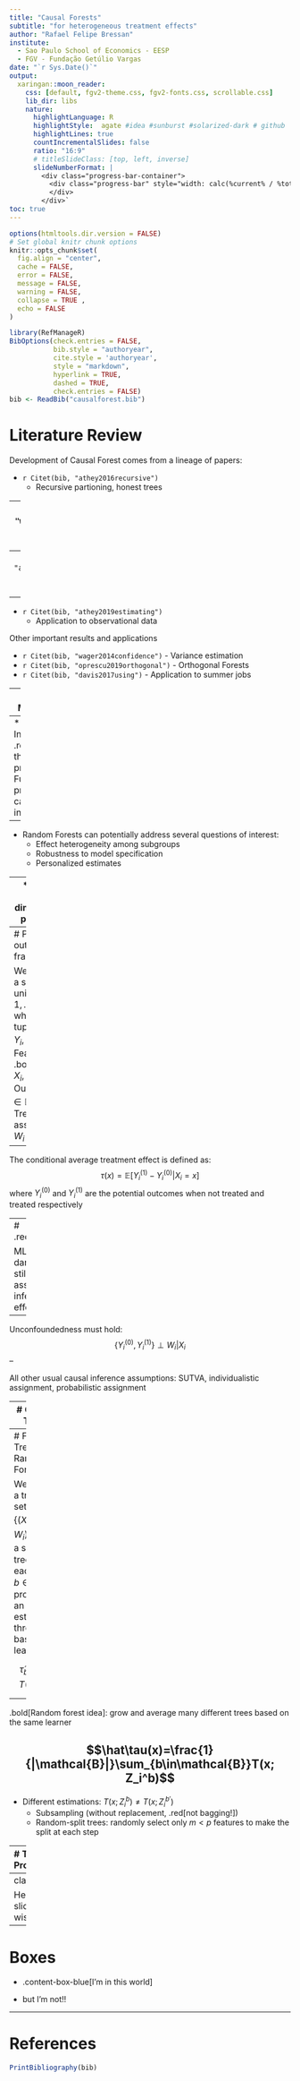 ```yaml
---
title: "Causal Forests"
subtitle: "for heterogeneous treatment effects"
author: "Rafael Felipe Bressan"
institute: 
  - Sao Paulo School of Economics - EESP
  - FGV - Fundação Getúlio Vargas
date: "`r Sys.Date()`"
output:
  xaringan::moon_reader:
    css: [default, fgv2-theme.css, fgv2-fonts.css, scrollable.css]
    lib_dir: libs
    nature:
      highlightLanguage: R
      highlightStyle:  agate #idea #sunburst #solarized-dark # github
      highlightLines: true
      countIncrementalSlides: false
      ratio: "16:9"
      # titleSlideClass: [top, left, inverse]
      slideNumberFormat: |
        <div class="progress-bar-container">
          <div class="progress-bar" style="width: calc(%current% / %total% * 100%);">
          </div>
        </div>`
toc: true
---
```

```r
options(htmltools.dir.version = FALSE)
# Set global knitr chunk options
knitr::opts_chunk$set(
  fig.align = "center", 
  cache = FALSE,
  error = FALSE,
  message = FALSE, 
  warning = FALSE, 
  collapse = TRUE ,
  echo = FALSE
)

library(RefManageR)
BibOptions(check.entries = FALSE, 
           bib.style = "authoryear", 
           cite.style = 'authoryear', 
           style = "markdown",
           hyperlink = TRUE, 
           dashed = TRUE,
           check.entries = FALSE)
bib <- ReadBib("causalforest.bib")
```

# Literature Review

Development of Causal Forest comes from a lineage of papers:

- `r Citet(bib, "athey2016recursive")`
  + Recursive partioning, honest trees

--
- .bold[`r Citet(bib, "wager2018estimation")`]
  + .bold[From trees to forests. Asymptotics]

--
- `r Citet(bib, "athey2019generalized")`
  + Trees as a kernel regression

--
- `r Citet(bib, "athey2019estimating")`
  + Application to observational data
  

Other important results and applications

- `r Citet(bib, "wager2014confidence")` - Variance estimation
- `r Citet(bib, "oprescu2019orthogonal")` - Orthogonal Forests
- `r Citet(bib, "davis2017using")` - Application to summer jobs

---
# Motivation

* ML methods perform well in practice, but many do not have well established asymptotics or confidence intervals

--
* Causal Inference is .red[NOT] the same as prediction.
  + Fundamental problem of causal inference

--
* Random Forests can potentially address several questions of interest:
  + Effect heterogeneity among subgroups
  + Robustness to model specification
  + Personalized estimates

--
* Tackle high-dimensional problems

---
# Potential outcomes framework

We observe a set of i.i.d. units $i = 1, \ldots, n$ whose tuples $(X_i, Y_i, W_i)$ are:
- Feature .bold[vector] $X_i$,
- Outcome $Y_i \in \mathbb{R}$
- Treatment assignement $W_i \in \{0, 1\}$

--

The conditional average treatment effect is defined as: $$\tau(x)=\mathbb{E}[Y_i^{(1)}-Y_i^{(0)}| X_i = x]$$
where $Y_i^{(0)}$ and $Y_i^{(1)}$ are the potential outcomes when not treated and treated respectively

---
# .red[Assumptions]

ML is .bold[not dark magic]! We still need to make assumptions to infer the causal effect.

--

Unconfoundedness must hold:
$$\{Y_i^{(0)}, Y_i^{(1)}\}\perp W_i | X_i$$
--

All other usual causal inference assumptions: SUTVA, individualistic assignment, probabilistic assignment

---
# Causal Trees

Units on the same leaf $L(x)$ can be understood as _matched neighbors_

Random forests are essentially an adaptive nearest neighbors estimation

Given traditional causal .red[assumptions], we can treat nearby observations in X-space as having come from a randomized experiment

Natural to estimate the treatment effect locally as:

$$\hat\tau(x)=\frac{1}{|S_1(x)|}\sum_{i\in S_1(x)}Y_i - \frac{1}{|S_0(x)|}\sum_{i\in S_0(x)}Y_i \qquad\text{(1)}$$

+ $S_1(x)=\{i:W_i=1, X_i \in L(x)\}$ and $S_0(x)=\{i:W_i=0, X_i \in L(x)\}$

---
# From Trees to Random Forests 

We have a training set $Z_i=\{(X_i, Y_i, W_i)\}_{i=1}^n$, a set $\mathcal{B}$ of trees and each tree $b\in \mathcal{B}$ provides an estimation through a base learner $T$

$$\hat\tau_b(x)=T(x; Z_i^b)$$

--

.bold[Random forest idea]: grow and average many different trees based on the same learner

$$\hat\tau(x)=\frac{1}{|\mathcal{B}|}\sum_{b\in\mathcal{B}}T(x; Z_i^b)$$
--

- Different estimations: $T(x; Z_i^b) \neq T(x; Z_i^{b'})$
  + Subsampling (without replacement, .red[not bagging!])
  + Random-split trees: randomly select only $m<p$ features to make the split at each step  

---
# Two Procedures

.footnotesize[
.pull-left[
.blue[Double-sample trees]

1. Random subsample of size $s$ from $\{1, \ldots, n\}$
.bold[without replacement], then $|\mathcal{I}| = s/2$ and $|\mathcal{J}| = s/2$.
2. Grow a tree via recursive partitioning. The splits are chosen using any data from the $\mathcal{J}$ **and X or W observations** from the $\mathcal{I}$. Honesty. Minimum leaf size $k$.
3. Estimate leafwise responses using only the $\mathcal{I}$-sample observations.

Double-sample causal trees the prediction estimated is $\hat\tau(x)$ using (1) on the $\mathcal{I}$-sample. Following Athey and Imbens (2016), the splits of the tree are chosen by maximizing the variance of $\hat\tau(X_i)$ for $i\in \mathcal{J}$. Each leaf of the tree must contain $k$ or more $\mathcal{I}$-sample observations of **each** treatment class.
]]

.footnotesize[
.pull-right[
.blue[Propensity trees]

1. Random subsample $\mathcal{I} \in \{1,\ldots, n\}$ of size
$|\mathcal{I}| = s$ (no replacement).
2. Train a **classification** tree using sample $\mathcal{I}$ where the
response is the **treatment assignment**. Using only $(X_i , W_i)$ pairs with $i\in\mathcal{I}$. Each leaf of the tree must have $k$ or more observations of each treatment class.
3. Estimate $\hat\tau(x)$ using (1) on the leaf containing $x$.

Propensity trees use only the treatment assignment indicator
$W_i$ to place splits, therefore, they are honest by design and save the responses $Y_i$ for estimating $\hat\tau(x)$.
]]

---
class: clear

Headerless slide as you wish

---

# Boxes

- .content-box-blue[I'm in this world]

- but I'm not!!

---
# References

```r
PrintBibliography(bib)
```